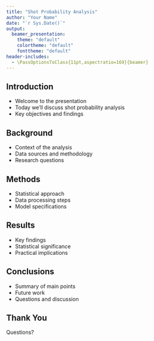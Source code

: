 ```yaml
---
title: "Shot Probability Analysis"
author: "Your Name"
date: "`r Sys.Date()`"
output:
  beamer_presentation:
    theme: "default"
    colortheme: "default"
    fonttheme: "default"
header-includes:
  - \PassOptionsToClass{11pt,aspectratio=169}{beamer}
---
```


## Introduction

- Welcome to the presentation
- Today we'll discuss shot probability analysis
- Key objectives and findings

## Background

- Context of the analysis
- Data sources and methodology
- Research questions

## Methods

- Statistical approach
- Data processing steps
- Model specifications

## Results

- Key findings
- Statistical significance
- Practical implications

## Conclusions

- Summary of main points
- Future work
- Questions and discussion

## Thank You

Questions? 